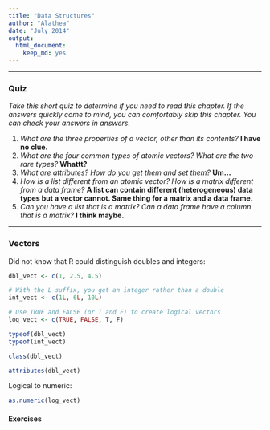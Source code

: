 ```yaml
---
title: "Data Structures"
author: "Alathea"
date: "July 2014"
output:
  html_document:
    keep_md: yes
---
```


***

### Quiz

*Take this short quiz to determine if you need to read this chapter. If the answers quickly come to mind, you can comfortably skip this chapter. You can check your answers in answers.*

1.  *What are the three properties of a vector, other than its contents?* **I have no clue.**
1.  *What are the four common types of atomic vectors? What are the two rare types?* **Whattt?**
1.  *What are attributes? How do you get them and set them?* **Um...**
1.  *How is a list different from an atomic vector? How is a matrix different from a data frame?* **A list can contain different (heterogeneous) data types but a vector cannot.  Same thing for a matrix and a data frame.**
1.  *Can you have a list that is a matrix? Can a data frame have a column that is a matrix?* **I think maybe.**

***

### Vectors

Did not know that R could distinguish doubles and integers:

```r
dbl_vect <- c(1, 2.5, 4.5)

# With the L suffix, you get an integer rather than a double
int_vect <- c(1L, 6L, 10L)

# Use TRUE and FALSE (or T and F) to create logical vectors
log_vect <- c(TRUE, FALSE, T, F)

typeof(dbl_vect)
typeof(int_vect)

class(dbl_vect)

attributes(dbl_vect)
```

Logical to numeric:

```r
as.numeric(log_vect)
```

#### Exercises


